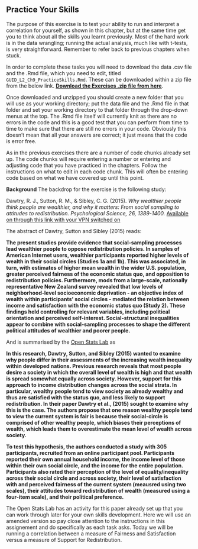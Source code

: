 ## Practice Your Skills {#Ch9PracticeSkills}

The purpose of this exercise is to test your ability to run and interpret a correlation for yourself, as shown in this chapter, but at the same time get you to think about all the skills you learnt previously. Most of the hard work is in the data wrangling; running the actual analysis, much like with t-tests, is very straightforward. Remember to refer back to previous chapters when stuck.


In order to complete these tasks you will need to download the data .csv file and the .Rmd file, which you need to edit, titled `GUID_L2_Ch9_PracticeSkills.Rmd`. These can be downloaded within a zip file from the below link. [**Download the Exercises .zip file from here**](data/09-s02/GUID_L2_Ch9_PracticeSkills/L2_Ch9_PracticeSkills.zip).

Once downloaded and unzipped you should create a new folder that you will use as your working directory; put the data file and the .Rmd file in that folder and set your working directory to that folder through the drop-down menus at the top. The .Rmd file itself will currently knit as there are no errors in the code and this is a good test that you can perform from time to time to make sure that there are still no errors in your code. Obviously this doesn't mean that all your answers are correct; it just means that the code is error free.

As in the previous exercises there are a number of code chunks already set up. The code chunks will require entering a number or entering and adjusting code that you have practiced in the chapters. Follow the instructions on what to edit in each code chunk. This will often be entering code based on what we have covered up until this point.

**Background**
The backdrop for the exercise is the following study:

Dawtry, R. J., Sutton, R. M., & Sibley, C. G. (2015). *Why wealthier people think people are wealthier, and why it matters: From social sampling to attitudes to redistribution. Psychological Science, 26, 1389-1400.* <a href = "http://journals.sagepub.com/stoken/default+domain/RrNc7nRzBpvJaMH5UEte/full" target = "_blank">Available on through this link with your VPN switched on</a>

The abstract of Dawtry, Sutton and Sibley (2015) reads:

**The present studies provide evidence that social-sampling processes lead wealthier people to oppose redistribution policies. In samples of American Internet users, wealthier participants reported higher levels of wealth in their social circles (Studies 1a and 1b). This was associated, in turn, with estimates of higher mean wealth in the wider U.S. population, greater perceived fairness of the economic status quo, and opposition to redistribution policies. Furthermore, mods from a large-scale, nationally representative New Zealand survey revealed that low levels of neighborhood-level socioeconomic deprivation - an objective index of wealth within participants' social circles - mediated the relation between income and satisfaction with the economic status quo (Study 2). These findings held controlling for relevant variables, including political orientation and perceived self-interest. Social-structural inequalities appear to combine with social-sampling processes to shape the different political attitudes of wealthier and poorer people.**

And is summarised by the <a href="https://sites.trinity.edu/osl/data-sets-and-activities/correlation-activities" target = "_blank">Open Stats Lab</a> as

**In this research, Dawtry, Sutton, and Sibley (2015) wanted to examine why people differ in their assessments of the increasing wealth inequality within developed nations. Previous research reveals that most people desire a society in which the overall level of wealth is high and that wealth is spread somewhat equally across society. However, support for this approach to income distribution changes across the social strata. In particular, wealthy people tend to view society as already wealthy and thus are satisfied with the status quo, and less likely to support redistribution. In their paper Dawtry et al., (2015) sought to examine why this is the case. The authors propose that one reason wealthy people tend to view the current system is fair is because their social-circle is comprised of other wealthy people, which biases their perceptions of wealth, which leads them to overestimate the mean level of wealth across society.**

**To test this hypothesis, the authors conducted a study with 305 participants, recruited from an online participant pool. Participants reported their own annual household income, the income level of those within their own social circle, and the income for the entire population. Participants also rated their perception of the level of equality/inequality across their social circle and across society, their level of satisfaction with and perceived fairness of the current system (meausred using two scales), their attitudes toward redistribution of wealth (measured using a four-item scale), and their political preference.**

The Open Stats Lab has an activity for this paper already set up that you can work through later for your own skills development. Here we will use an amended version so pay close attention to the instructions in this assignement and do specifically as each task asks. Today we will be running a correlation between a measure of Fairness and Satisfaction versus a measure of Support for Redistribution.
